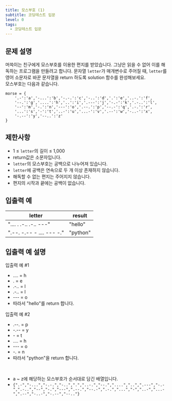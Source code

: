 ```yaml
---
title: 모스부호 (1)
subtitle: 코딩테스트 입문
level: 0
tags:
  - 코딩테스트 입문
---
```


## 문제 설명

머쓱이는 친구에게 모스부호를 이용한 편지를 받았습니다. 그냥은 읽을 수 없어 이를 해독하는 프로그램을 만들려고 합니다. 문자열 `letter`가 매개변수로 주어질 때, `letter`를 영어 소문자로 바꾼 문자열을 return 하도록 solution 함수를 완성해보세요.\
모스부호는 다음과 같습니다.

```
morse = {
    '.-':'a','-...':'b','-.-.':'c','-..':'d','.':'e','..-.':'f',
    '--.':'g','....':'h','..':'i','.---':'j','-.-':'k','.-..':'l',
    '--':'m','-.':'n','---':'o','.--.':'p','--.-':'q','.-.':'r',
    '...':'s','-':'t','..-':'u','...-':'v','.--':'w','-..-':'x',
    '-.--':'y','--..':'z'
}
```

## 제한사항

- 1 ≤ `letter`의 길이 ≤ 1,000
- return값은 소문자입니다.
- `letter`의 모스부호는 공백으로 나누어져 있습니다.
- `letter`에 공백은 연속으로 두 개 이상 존재하지 않습니다.
- 해독할 수 없는 편지는 주어지지 않습니다.
- 편지의 시작과 끝에는 공백이 없습니다.

## 입출력 예

| letter                    | result   |
| ------------------------- | -------- |
| ".... . .-.. .-.. ---"    | "hello"  |
| ".--. -.-- - .... --- -." | "python" |

## 입출력 예 설명

입출력 예 #1

- .... = h
- . = e
- .-.. = l
- .-.. = l
- --- = o
- 따라서 "hello"를 return 합니다.

입출력 예 #2

- .--. = p
- -.-- = y
- \- = t
- .... = h
- --- = o
- -. = n
- 따라서 "python"을 return 합니다.

<br />

- a ~ z에 해당하는 모스부호가 순서대로 담긴 배열입니다.
- `{".-","-...","-.-.","-..",".","..-.","--.","....","..",".---","-.-",".-..","--","-.","---",".--.","--.-",".-.","...","-","..-","...-",".--","-..-","-.--","--.."}`

